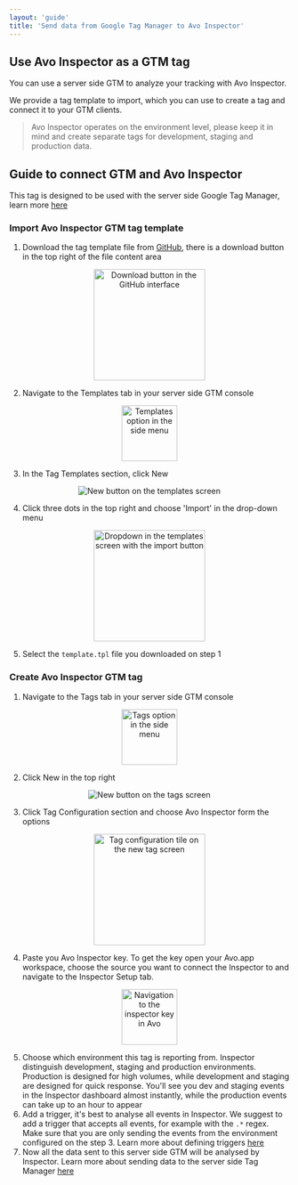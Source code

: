 ```yaml
---
layout: 'guide'
title: 'Send data from Google Tag Manager to Avo Inspector'
---
```



## Use Avo Inspector as a GTM tag

You can use a server side GTM to analyze your tracking with Avo Inspector.

We provide a tag template to import, which you can use to create a tag and connect it to your GTM clients.

> Avo Inspector operates on the environment level, please keep it in mind and create separate tags for development, staging and production data.

## Guide to connect GTM and Avo Inspector

This tag is designed to be used with the server side Google Tag Manager, learn more [here](https://developers.google.com/tag-platform/tag-manager/server-side/overview)

### Import Avo Inspector GTM tag template

1. Download the tag template file from [GitHub](https://github.com/avohq/gtm-server-avo-inspector-template/blob/master/template.tpl), there is a download button in the top right of the file content area
<center style={{marginBottom: 16 + "px"}}>
  <img
    src={require('../../images/server-gtm-download.png')}
    alt="Download button in the GitHub interface"
    height="200"
  />
</center>

2. Navigate to the Templates tab in your server side GTM console
<center style={{marginBottom: 16 + "px"}}>
  <img
    src={require('../../images/server-gtm-templates.png')}
    alt="Templates option in the side menu"
     height="100"
  />
</center>

3. In the Tag Templates section, click New
<center style={{marginBottom: 16 + "px"}}>
  <img
    src={require('../../images/server-gtm-template-new.png')}
    alt="New button on the templates screen"
  />
</center>

4. Click three dots in the top right and choose 'Import' in the drop-down menu
<center style={{marginBottom: 16 + "px"}}>
  <img
    src={require('../../images/server-gtm-import.png')}
    alt="Dropdown in the templates screen with the import button"
    height="200"
  />
</center>

5. Select the `template.tpl` file you downloaded on step 1

### Create Avo Inspector GTM tag

1. Navigate to the Tags tab in your server side GTM console
<center style={{marginBottom: 16 + "px"}}>
  <img
    src={require('../../images/server-gtm-tags.png')}
    alt="Tags option in the side menu"
    height="100"
  />
</center>


2. Click New in the top right
<center style={{marginBottom: 16 + "px"}}>
  <img
    src={require('../../images/server-gtm-tag-new.png')}
    alt="New button on the tags screen"
  />
</center>

3. Click Tag Configuration section and choose Avo Inspector form the options
<center style={{marginBottom: 16 + "px"}}>
  <img
    src={require('../../images/server-gtm-tag-configuration.png')}
    alt="Tag configuration tile on the new tag screen"
    height="200"
  />
</center>

4. Paste you Avo Inspector key. To get the key open your Avo.app workspace, choose the source you want to connect the Inspector to and navigate to the Inspector Setup tab.
<center style={{marginBottom: 16 + "px"}}>
  <img
    src={require('../../images/server-gtm-avo-inspector-setup.png')}
    alt="Navigation to the inspector key in Avo"
    height="100"
  />
</center>

5. Choose which environment this tag is reporting from. Inspector distinguish development, staging and production environments. Production is designed for high volumes, while development and staging are designed for quick response. You'll see you dev and staging events in the Inspector dashboard almost instantly, while the production events can take up to an hour to appear
6. Add a trigger, it's best to analyse all events in Inspector. We suggest to add a trigger that accepts all events, for example with the `.*` regex. Make sure that you are only sending the events from the environment configured on the step 3. Learn more about defining triggers [here](https://support.google.com/tagmanager/topic/7679384)
7. Now all the data sent to this server side GTM will be analysed by Inspector. Learn more about sending data to the server side Tag Manager [here](https://developers.google.com/tag-platform/tag-manager/server-side/send-data)